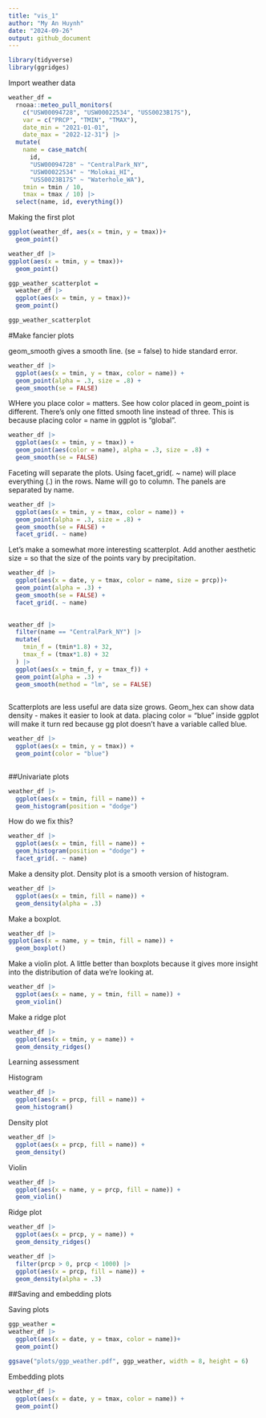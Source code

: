 ```yaml
---
title: "vis_1"
author: "My An Huynh"
date: "2024-09-26"
output: github_document
---
```


```r
library(tidyverse)
library(ggridges)
```
 
Import weather data 
 
```r
weather_df = 
  rnoaa::meteo_pull_monitors(
    c("USW00094728", "USW00022534", "USS0023B17S"),
    var = c("PRCP", "TMIN", "TMAX"), 
    date_min = "2021-01-01",
    date_max = "2022-12-31") |>
  mutate(
    name = case_match(
      id, 
      "USW00094728" ~ "CentralPark_NY", 
      "USW00022534" ~ "Molokai_HI",
      "USS0023B17S" ~ "Waterhole_WA"),
    tmin = tmin / 10,
    tmax = tmax / 10) |>
  select(name, id, everything())
```

Making the first plot

```r
ggplot(weather_df, aes(x = tmin, y = tmax))+
  geom_point()
```

```r
weather_df |> 
ggplot(aes(x = tmin, y = tmax))+
  geom_point()
```

```r
ggp_weather_scatterplot = 
  weather_df |> 
  ggplot(aes(x = tmin, y = tmax))+
  geom_point()

ggp_weather_scatterplot
```

#Make fancier plots

geom_smooth gives a smooth line. (se = false) to hide standard error. 
```r
weather_df |> 
  ggplot(aes(x = tmin, y = tmax, color = name)) +
  geom_point(alpha = .3, size = .8) +
  geom_smooth(se = FALSE)
```
 WHere you place color = matters. See how color placed in geom_point is different. There's only one fitted smooth line instead of three. This is because placing color = name in ggplot is "global". 
```r
weather_df |> 
  ggplot(aes(x = tmin, y = tmax)) +
  geom_point(aes(color = name), alpha = .3, size = .8) +
  geom_smooth(se = FALSE)
```

Faceting will separate the plots. Using facet_grid(. ~ name) will place everything (.) in the rows. Name will go to column. The panels are separated by name. 

```r
weather_df |> 
  ggplot(aes(x = tmin, y = tmax, color = name)) +
  geom_point(alpha = .3, size = .8) +
  geom_smooth(se = FALSE) +
  facet_grid(. ~ name)

```

Let's make a somewhat more interesting scatterplot. Add another aesthetic size = so that the size of the points vary by precipitation. 
```r
weather_df |> 
  ggplot(aes(x = date, y = tmax, color = name, size = prcp))+
  geom_point(alpha = .3) +
  geom_smooth(se = FALSE) +
  facet_grid(. ~ name)
  
```

```r
weather_df |> 
  filter(name == "CentralPark_NY") |> 
  mutate(
    tmin_f = (tmin*1.8) + 32,
    tmax_f = (tmax*1.8) + 32
  ) |> 
  ggplot(aes(x = tmin_f, y = tmax_f)) +
  geom_point(alpha = .3) + 
  geom_smooth(method = "lm", se = FALSE)
  
```

Scatterplots are less useful are data size grows. Geom_hex can show data density - makes it easier to look at data. placing color = "blue" inside ggplot will make it turn red because gg plot doesn't have a variable called blue. 
```r
weather_df |> 
  ggplot(aes(x = tmin, y = tmax)) + 
  geom_point(color = "blue")
  
```

##Univariate plots 

```r
weather_df |> 
  ggplot(aes(x = tmin, fill = name)) +
  geom_histogram(position = "dodge")
```

How do we fix this? 
```r
weather_df |> 
  ggplot(aes(x = tmin, fill = name)) +
  geom_histogram(position = "dodge") + 
  facet_grid(. ~ name)
```

Make a density plot. Density plot is a smooth version of histogram. 

```r
weather_df |> 
  ggplot(aes(x = tmin, fill = name)) + 
  geom_density(alpha = .3)
```

Make a boxplot. 
```r
weather_df |> 
ggplot(aes(x = name, y = tmin, fill = name)) + 
  geom_boxplot()
```

Make a violin plot. A little better than boxplots because it gives more insight into the distribution of data we're looking at. 

```r
weather_df |> 
  ggplot(aes(x = name, y = tmin, fill = name)) + 
  geom_violin()
```


Make a ridge plot  
```r
weather_df |> 
  ggplot(aes(x = tmin, y = name)) + 
  geom_density_ridges()
```

Learning assessment 

Histogram 
```r
weather_df |> 
  ggplot(aes(x = prcp, fill = name)) + 
  geom_histogram()
```

Density plot 
```r
weather_df |> 
  ggplot(aes(x = prcp, fill = name)) +
  geom_density()
```

Violin 

```r
weather_df |> 
  ggplot(aes(x = name, y = prcp, fill = name)) + 
  geom_violin()
```

Ridge plot 

```r
weather_df |> 
  ggplot(aes(x = prcp, y = name)) + 
  geom_density_ridges()
```

```r
weather_df |> 
  filter(prcp > 0, prcp < 1000) |> 
  ggplot(aes(x = prcp, fill = name)) +
  geom_density(alpha = .3)
```

##Saving and embedding plots 

Saving plots
```r
ggp_weather = 
weather_df |> 
  ggplot(aes(x = date, y = tmax, color = name))+
  geom_point()

ggsave("plots/ggp_weather.pdf", ggp_weather, width = 8, height = 6)
```

Embedding plots 

```r
weather_df |> 
  ggplot(aes(x = date, y = tmax, color = name)) +
  geom_point()
```


